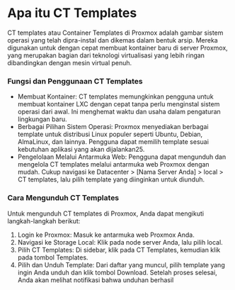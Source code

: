 # Apa itu CT Templates
CT templates atau Container Templates di Proxmox adalah gambar sistem operasi yang telah dipra-instal dan dikemas 
dalam bentuk arsip. Mereka digunakan untuk dengan cepat membuat kontainer baru di server Proxmox, 
yang merupakan bagian dari teknologi virtualisasi yang lebih ringan dibandingkan dengan mesin virtual penuh.

### Fungsi dan Penggunaan CT Templates
- Membuat Kontainer: CT templates memungkinkan pengguna untuk membuat kontainer LXC dengan cepat tanpa perlu menginstal sistem operasi dari awal. Ini menghemat waktu dan usaha dalam pengaturan lingkungan baru.
- Berbagai Pilihan Sistem Operasi: Proxmox menyediakan berbagai template untuk distribusi Linux populer seperti Ubuntu, Debian, AlmaLinux, dan lainnya. Pengguna dapat memilih template sesuai kebutuhan aplikasi yang akan dijalankan25.
- Pengelolaan Melalui Antarmuka Web: Pengguna dapat mengunduh dan mengelola CT templates melalui antarmuka web Proxmox dengan mudah. Cukup navigasi ke Datacenter > [Nama Server Anda] > local > CT templates, lalu pilih template yang diinginkan untuk diunduh.

### Cara Mengunduh CT Templates
Untuk mengunduh CT templates di Proxmox, Anda dapat mengikuti langkah-langkah berikut:

1. Login ke Proxmox: Masuk ke antarmuka web Proxmox Anda.
2. Navigasi ke Storage Local: Klik pada node server Anda, lalu pilih local.
3. Pilih CT Templates: Di sidebar, klik pada CT Templates, kemudian klik pada tombol Templates.
4. Pilih dan Unduh Template: Dari daftar yang muncul, pilih template yang ingin Anda unduh dan klik tombol Download. Setelah proses selesai, Anda akan melihat notifikasi bahwa unduhan berhasil